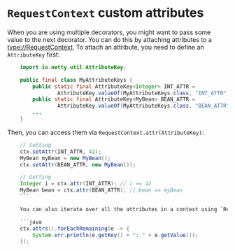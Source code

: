 # `RequestContext` custom attributes

When you are using multiple decorators, you might want to pass some value to the next decorator.
You can do this by attaching attributes to a <type://RequestContext>. To attach an attribute,
you need to define an `AttributeKey` first:

```java
    import io.netty.util.AttributeKey;

    public final class MyAttributeKeys {
        public static final AttributeKey<Integer> INT_ATTR =
                AttributeKey.valueOf(MyAttributeKeys.class, "INT_ATTR");
        public static final AttributeKey<MyBean> BEAN_ATTR =
                AttributeKey.valueOf(MyAttributeKeys.class, "BEAN_ATTR");
        ...
    }
```

Then, you can access them via `RequestContext.attr(AttributeKey)`:

```java
    // Setting
    ctx.setAttr(INT_ATTR, 42);
    MyBean myBean = new MyBean();
    ctx.setAttr(BEAN_ATTR, new MyBean());

    // Getting
    Integer i = ctx.attr(INT_ATTR); // i == 42
    MyBean bean = ctx.attr(BEAN_ATTR); // bean == myBean
    ```

    You can also iterate over all the attributes in a context using `RequestContext.attrs()`:

    ```java
    ctx.attrs().forEachRemaining(e -> {
        System.err.println(e.getKey() + ": " + e.getValue());
    });
```
